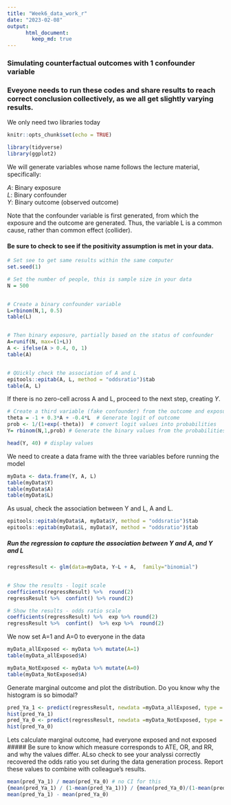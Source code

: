 ```yaml
---
title: "Week6_data_work_r"
date: "2023-02-08"
output:
      html_document:
        keep_md: true
---
```


### Simulating counterfactual outcomes with 1 confounder variable   
### Eveyone needs to run these codes and share results to reach correct conclusion collectively, as we all get slightly varying results. 


We only need two libraries today 
```r
knitr::opts_chunk$set(echo = TRUE)

library(tidyverse)
library(ggplot2)
```


We will generate variables whose name follows the lecture material, specifically:    
  
  *A*: Binary exposure    
  *L*: Binary confounder   
  *Y*: Binary outcome (observed outcome)    

  
Note that the confounder variable is first generated, from which the exposure and the outcome are generated. Thus, the variable L is a common cause, rather than common effect (collider).  

#### Be sure to check to see if the positivity assumption is met in your data. 

```r
# Set see to get same results within the same computer 
set.seed(1)

# Set the number of people, this is sample size in your data
N = 500


# Create a binary confounder variable 
L=rbinom(N,1, 0.5)
table(L)


# Then binary exposure, partially based on the status of confounder 
A=runif(N, max=(1+L))
A <- ifelse(A > 0.4, 0, 1)
table(A)


# QUickly check the association of A and L
epitools::epitab(A, L, method = "oddsratio")$tab
table(A, L)
```


If there is no zero-cell across A and L, proceed to the next step, creating *Y*. 
```r
# Create a third variable (fake confounder) from the outcome and exposure  
theta = -1 + 0.3*A + -0.4*L  # Generate logit of outcome
prob <- 1/(1+exp(-theta))  # convert logit values into probabilities
Y= rbinom(N,1,prob) # Generate the binary values from the probabilities of the outcome

head(Y, 40) # display values 
```


We need to create a data frame with the three variables before running the model 
```r
myData <- data.frame(Y, A, L)
table(myData$Y)
table(myData$A)
table(myData$L)
```


As usual, check the association between Y and L, A and L.  
```r
epitools::epitab(myData$A, myData$Y, method = "oddsratio")$tab
epitools::epitab(myData$L, myData$Y, method = "oddsratio")$tab
```

##### Run the regression to capture the association between Y and A, and Y and L
```r
regressResult <- glm(data=myData, Y~L + A,  family="binomial")


# Show the results - logit scale 
coefficients(regressResult) %>%  round(2)
regressResult %>%  confint() %>% round(2)

# Show the results - odds ratio scale
coefficients(regressResult) %>%  exp %>% round(2)
regressResult %>%  confint()  %>% exp %>%  round(2)
```


We now set A=1 and A=0 to everyone in the data
```r
myData_allExposed <- myData %>% mutate(A=1) 
table(myData_allExposed$A)

myData_NotExposed <- myData %>% mutate(A=0) 
table(myData_NotExposed$A)
```

Generate marginal outcome and plot the distribution. Do you know why the histogram is so bimodal? 
```r
pred_Ya_1 <- predict(regressResult, newdata =myData_allExposed, type = "response")
hist(pred_Ya_1)
pred_Ya_0 <- predict(regressResult, newdata =myData_NotExposed, type = "response")
hist(pred_Ya_0)
```

Lets calculate marginal outcome, had everyone exposed and not exposed 
##### Be sure to know which measure corresponds to ATE, OR, and RR, and why the values differ. ALso check to see your analyssi correctly recovered the odds ratio you set during the data generation process. Report these values to combine with colleague's results. 
```r
mean(pred_Ya_1) / mean(pred_Ya_0) # no CI for this 
{mean(pred_Ya_1) / (1-mean(pred_Ya_1))} / {mean(pred_Ya_0)/(1-mean(pred_Ya_0))}
mean(pred_Ya_1) - mean(pred_Ya_0)



```
